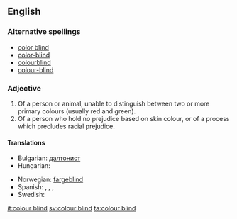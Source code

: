 ==English==

===Alternative spellings===
* [[color blind]]
* [[color-blind]]
* [[colourblind]]
* [[colour-blind]]

===Adjective===
{{en-adj|pos=[[colour]] [[blind]]}}

# Of a person or animal, unable to distinguish between two or more primary colours (usually red and green).
# Of a person who hold no prejudice based on skin colour, or of a process which precludes racial prejudice.

====Translations====
{{trans-top}}
* Bulgarian: [[далтонист]]
* Hungarian: {{t-|hu|színvak}}
{{trans-mid}}
* Norwegian: [[fargeblind]]
* Spanish: {{t|es|daltónico|m}},  {{t|es|daltónica|f}},  {{t|es|daltónicos|m|p}},  {{t|es|daltónicas|f|p}}
* Swedish: {{t+|sv|färgblind}}
{{trans-bottom}}

[[it:colour blind]]
[[sv:colour blind]]
[[ta:colour blind]]